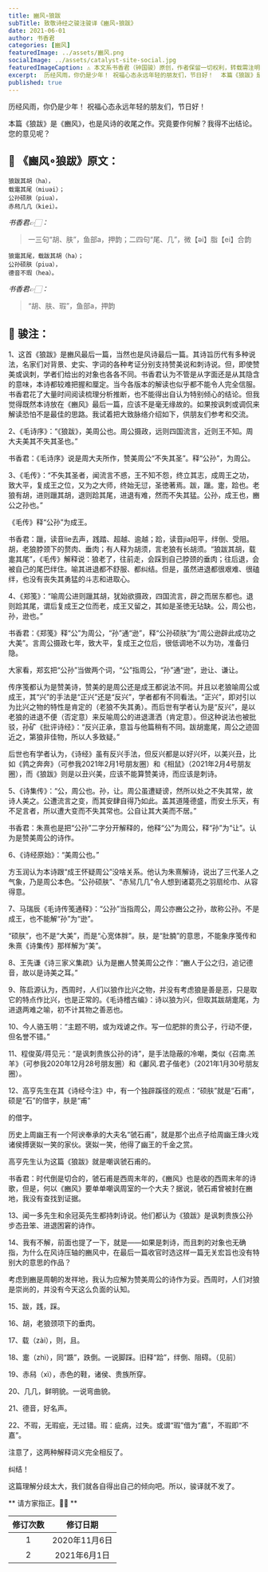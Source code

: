 ```yaml
---
title: 豳风∘狼跋
subTitle: 致敬诗经之骏注骏译《豳风∘狼跋》
date: 2021-06-01
author: 书香君
categories: [豳风]
featuredImage: ../assets/豳风.png
socialImage: ../assets/catalyst-site-social.jpg
featuredImageCaption: ⚠️️ 本文系书香君（钟国骏）原创，作者保留一切权利，转载需注明出处。
excerpt:  历经风雨，你仍是少年！ 祝福心态永远年轻的朋友们，节日好！  本篇《狼跋》是《豳风》，也是风诗的收尾之作。究竟要作何解？我得不出结论。您的意见呢？  
published: true
---
```


历经风雨，你仍是少年！
祝福心态永远年轻的朋友们，节日好！

本篇《狼跋》是《豳风》，也是风诗的收尾之作。究竟要作何解？我得不出结论。您的意见呢？



## 🌼 《豳风∘狼跋》原文：

```
狼跋其胡（ha），
载疐其尾（miuəi）；
公孙硕肤（piua），
赤舄几几（kiei）。
```

*书香君👉🏻：*

> 一三句“胡、肤”，鱼部a，押韵；二四句“尾、几”，微【əi】脂【ei】合韵

```
狼疐其尾，载跋其胡（ha）；
公孙硕肤（piua），
德音不瑕（hea）。
```

*书香君👉🏻：*

> “胡、肤、瑕”，鱼部a，押韵


## 🍁️ 骏注：

1、这首《狼跋》是豳风最后一篇，当然也是风诗最后一篇。其诗旨历代有多种说法，名家们对背景、史实、字词的各种考证分别支持赞美说和刺诗说。但，即使赞美或讽刺，学者们给出的对象也各各不同。书香君认为不管是从字面还是从其隐含的意味，本诗都较难把握和厘定。当今各版本的解读也似乎都不能令人完全信服。书香君花了大量时间阅读梳理分析推断，也不能得出自认为特别倾心的结论。但我觉得既然本诗放在《豳风》最后一篇，应该不是毫无缘故的。如果按讽刺或调侃来解读恐怕不是最佳的思路。我试着把大致脉络介绍如下，供朋友们参考和交流。

2、《毛诗序》：“《狼跋》，美周公也。周公摄政，远则四国流言，近则王不知。周大夫美其不失其圣也。”

书香君：《毛诗序》说是周大夫所作，赞美周公“不失其圣”。释“公孙”，为周公。

3、《毛传》：“不失其圣者，闻流言不惑，王不知不怨，终立其志，成周王之功，致大平，复成王之位，又为之大师，终始无愆，圣徳著焉。跋，躐。疐，跲也。老狼有胡，进则躐其胡，退则跲其尾，进退有难，然而不失其猛。公孙，成王也，豳公之孙也。”

《毛传》释“公孙”为成王。

书香君：躐，读音lie去声，践踏、超越、逾越；跲，读音jia阳平，绊倒、受阻。胡，老狼脖颈下的赘肉、垂肉；有人释为胡须，言老狼有长胡须。“狼跋其胡，载疐其尾”，《毛传》解释说：狼老了，往前走，会踩到自己脖颈的垂肉；往后退，会被自己的尾巴绊住。喻其进退都不舒服、都纠结。但是，虽然进退都很艰难、很磕绊，也没有丧失其勇猛的斗志和进取心。

4、《郑笺》：“喻周公进则躐其胡，犹始欲摄政，四国流言，辟之而居东都也。退则跲其尾，谓后复成王之位而老，成王又留之，其如是圣徳无玷缺。公，周公也，孙，逊也。”

书香君：《郑笺》释“公”为周公，“孙”通“逊”，释“公孙硕肤”为“周公逊辟此成功之大美”。言周公摄政七年，致大平，复成王之位后，很低调地不以为功，准备归隐。

大家看，郑玄把“公孙”当做两个词，“公”指周公，“孙”通“逊”，逊让、谦让。

传序笺都认为是赞美诗，赞美的是周公还是成王都说法不同。并且以老狼喻周公或成王，其“兴”的手法是“正兴”还是“反兴”，学者都有不同看法。“正兴”，即对引以为比兴之物的特性是肯定的（老狼不失其勇）。而后世有学者认为是“反兴”，是以老狼的进退不便（否定意）来反喻周公的进退潇洒（肯定意）。但这种说法也被批驳，孙矿《批评诗经》：“反兴正承，意旨与他篇稍有不同。跋胡疐尾，周公之迹固近之，第狼非佳物，所以人多致疑。”

后世也有学者认为，《诗经》虽有反兴手法，但反兴都是以好兴坏，以美兴丑，比如《鹑之奔奔》（可参我2021年2月1号朋友圈）和《相鼠》（2021年2月4号朋友圈），而《狼跋》则是以丑兴美，应该不能算赞美诗，而应该是刺诗。

5、《诗集传》：“公，周公也。孙，让。周公虽遭疑谤，然所以处之不失其常，故诗人美之。公遭流言之变，而其安肆自得乃如此。盖其道隆德盛，而安土乐天，有不足言者，所以遭大变而不失其常也。公自让其大美而不居。”

书香君：朱熹也是把“公孙”二字分开解释的，他释“公”为周公，释“孙”为“让”。认为是赞美周公的诗作。

6、《诗经原始》：“美周公也。”

方玉润认为本诗跟“成王怀疑周公”没啥关系。他认为朱熹解诗，说出了三代圣人之气象，乃是周公本色。“公孙硕肤”、“赤舃几几”令人想到诸葛亮之羽扇纶巾、从容得意。

7、马瑞辰《毛诗传笺通释》：“公孙”当指周公，周公亦豳公之孙，故称公孙。不是成王，也不能解“孙”为“逊”。

“硕肤”，也不是“大美”，而是“心宽体胖”。肤，是“肚腩”的意思，不能象序笺传和朱熹《诗集传》那样解为“美”。

8、王先谦《诗三家义集疏》认为是豳人赞美周公之作：“豳人于公之归，追记德音，故以是诗美之耳。”

9、陈启源认为，西周时，人们以狼作比兴之物，并没有考虑狼是善是恶，只是取它的特点作比兴，也是正常的。《毛诗稽古编》：诗以狼为兴，但取其跋胡疐尾，为进退两难之喻，初不计其物之善恶也。

10、今人骆玉明：“主题不明，或为戏谑之作。写一位肥胖的贵公子，行动不便，但名誉不错。”

11、程俊英/蒋见元：“是讽刺贵族公孙的诗”，是手法隐蔽的冷嘲，类似《召南.羔羊》（可参我2020年12月28号朋友圈）和《鄘风.君子偕老》（2021年1月30号朋友圈）。

12、高亨先生在其《诗经今注》中，有一个独辟蹊径的观点：“硕肤”就是“石甫”，硕是“石”的借字，肤是“甫”

的借字。

历史上周幽王有一个阿谀奉承的大夫名“虢石甫”，就是那个出点子给周幽王烽火戏诸侯搏褒姒一笑的家伙。褒姒一笑，他得了幽王的千金之赏。

高亨先生认为这篇《狼跋》就是嘲讽虢石甫的。

书香君：时代倒是切合的，虢石甫是西周末年的，《豳风》也是收的西周末年的诗歌，但是，何以《豳风》要单单嘲讽周室的一个大夫？据说，虢石甫曾被封在豳地，我没有查找到证据。

13、闻一多先生和余冠英先生都持刺诗说。他们都认为《狼跋》是讽刺贵族公孙步态丑笨、进退困窘的诗作。

14、我有不解，前面也提了一下，就是——如果是刺诗，而且刺的对象也无确指，为什么在风诗压轴的豳风中，在最后一篇收官时选这样一篇无关宏旨也没有特别大的意思的作品？

考虑到豳是周朝的发祥地，我认为应解为赞美周公的诗作为妥。西周时，人们对狼是崇尚的，并没有今天这么负面的认知。

15、跋，践，踩。

16、胡，老狼颈项下的垂肉。

17、载（zài），则，且。

18、疐（zhì），同“踬”，跌倒。一说脚踩。旧释“跲”，绊倒、阻碍。（见前）

19、赤舄（xì），赤色的鞋，诸侯、贵族所穿。

20、几几，鲜明貌。一说弯曲貌。

21、德音，好名声。

22、不瑕，无瑕疵，无过错。瑕：疵病，过失。或谓“瑕”借为“嘉”，不瑕即“不嘉”。

注意了，这两种解释词义完全相反了。

纠结！

这篇理解分歧太大，我们就各自得出自己的倾向吧。所以，骏译就不发了。

** 请方家指正。🙏🏻 **

| 修订次数      | 修订日期 |
|   :----: |    :----:   |
|  1   | 2020年11月6日       |
|  2   | 2021年6月1日       |

